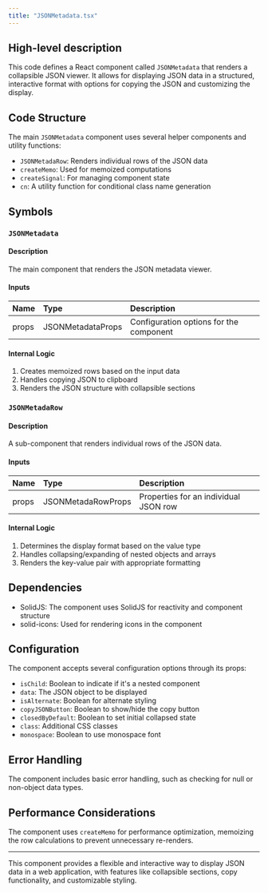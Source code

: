 ```yaml
---
title: "JSONMetadata.tsx"
---
```


## High-level description
This code defines a React component called `JSONMetadata` that renders a collapsible JSON viewer. It allows for displaying JSON data in a structured, interactive format with options for copying the JSON and customizing the display.

## Code Structure
The main `JSONMetadata` component uses several helper components and utility functions:
- `JSONMetadaRow`: Renders individual rows of the JSON data
- `createMemo`: Used for memoized computations
- `createSignal`: For managing component state
- `cn`: A utility function for conditional class name generation

## Symbols

### `JSONMetadata`
#### Description
The main component that renders the JSON metadata viewer.

#### Inputs
| Name | Type | Description |
|:-----|:-----|:------------|
| props | JSONMetadataProps | Configuration options for the component |

#### Internal Logic
1. Creates memoized rows based on the input data
2. Handles copying JSON to clipboard
3. Renders the JSON structure with collapsible sections

### `JSONMetadaRow`
#### Description
A sub-component that renders individual rows of the JSON data.

#### Inputs
| Name | Type | Description |
|:-----|:-----|:------------|
| props | JSONMetadaRowProps | Properties for an individual JSON row |

#### Internal Logic
1. Determines the display format based on the value type
2. Handles collapsing/expanding of nested objects and arrays
3. Renders the key-value pair with appropriate formatting

## Dependencies
- SolidJS: The component uses SolidJS for reactivity and component structure
- solid-icons: Used for rendering icons in the component

## Configuration
The component accepts several configuration options through its props:
- `isChild`: Boolean to indicate if it's a nested component
- `data`: The JSON object to be displayed
- `isAlternate`: Boolean for alternate styling
- `copyJSONButton`: Boolean to show/hide the copy button
- `closedByDefault`: Boolean to set initial collapsed state
- `class`: Additional CSS classes
- `monospace`: Boolean to use monospace font

## Error Handling
The component includes basic error handling, such as checking for null or non-object data types.

## Performance Considerations
The component uses `createMemo` for performance optimization, memoizing the row calculations to prevent unnecessary re-renders.

---

This component provides a flexible and interactive way to display JSON data in a web application, with features like collapsible sections, copy functionality, and customizable styling.